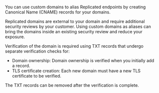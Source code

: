 You can use custom domains to alias Replicated endpoints by creating Canonical Name (CNAME) records for your domains.

Replicated domains are external to your domain and require additional security reviews by your customer. Using custom domains as aliases can bring the domains inside an existing security review and reduce your exposure.

Verification of the domain is required using TXT records that undergo separate verification checks for:

- Domain ownership: Domain ownership is verified when you initially add a record.
- TLS certificate creation: Each new domain must have a new TLS certificate to be verified.

The TXT records can be removed after the verification is complete.